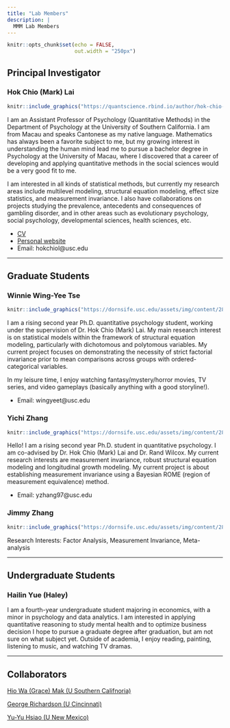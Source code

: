 ```yaml
---
title: "Lab Members"
description: |
  MMM Lab Members
---
```


```r
knitr::opts_chunk$set(echo = FALSE, 
                      out.width = "250px")
```

## Principal Investigator

### Hok Chio (Mark) Lai

```r
knitr::include_graphics("https://quantscience.rbind.io/author/hok-chio-mark-lai-%E9%BB%8E%E5%AD%B8%E6%98%AD/avatar_hu5fee5d8532847d51fbb6966683aaaac0_71984_270x270_fill_q90_lanczos_center.jpg")
```

I am an Assistant Professor of Psychology (Quantitative Methods) in the Department of Psychology at the University of Southern California. I am from Macau and speaks Cantonese as my native language. Mathematics has always been a favorite subject to me, but my growing interest in understanding the human mind lead me to pursue a bachelor degree in Psychology at the University of Macau, where I discovered that a career of developing and applying quantitative methods in the social sciences would be a very good fit to me.

I am interested in all kinds of statistical methods, but currently my research areas include multilevel modeling, structural equation modeling, effect size statistics, and measurement invariance. I also have collaborations on projects studying the prevalence, antecedents and consequences of gambling disorder, and in other areas such as evolutionary psychology, social psychology, developmental sciences, health sciences, etc.

- [CV](https://quantscience.rbind.io/files/Vita_Lai.pdf)
- [Personal website](https://quantscience.rbind.io)
- Email: hokchiol@usc.edu

***

## Graduate Students

### Winnie Wing-Yee Tse

```r
knitr::include_graphics("https://dornsife.usc.edu/assets/img/content/284548/wizard/xizebuje.jpg")
```

I am a rising second year Ph.D. quantitative psychology student, working under the supervision of Dr. Hok Chio (Mark) Lai. My main research interest is on statistical models within the framework of structural equation modeling, particularly with dichotomous and polytomous variables. My current project focuses on demonstrating the necessity of strict factorial invariance prior to mean comparisons across groups with ordered-categorical variables. 

In my leisure time, I enjoy watching fantasy/mystery/horror movies, TV series, and video gameplays (basically anything with a good storyline!). 

- Email: wingyeet@usc.edu

### Yichi Zhang

```r
knitr::include_graphics("https://dornsife.usc.edu/assets/img/content/284548/wizard/esolehek.jpg")
```

Hello! I am a rising second year Ph.D. student in quantitative psychology. I am co-advised by Dr. Hok Chio (Mark) Lai and Dr. Rand Wilcox. My current research interests are measurement invariance, robust structural equation modeling and longitudinal growth modeling. My current project is about establishing measurement invariance using a Bayesian ROME (region of measurement equivalence) method.

- Email: yzhang97@usc.edu

### Jimmy Zhang

```r
knitr::include_graphics("https://dornsife.usc.edu/assets/img/content/284548/wizard/nojaqado.jpg")
```

Research Interests: Factor Analysis, Measurement Invariance, Meta-analysis

***

## Undergraduate Students

### Hailin Yue (Haley)

I am a fourth-year undergraduate student majoring in economics, with a minor in psychology and data analytics. I am interested in applying quantitative reasoning to study mental health and to optimize business decision I hope to pursue a graduate degree after graduation, but am not sure on what subject yet. Outside of academia, I enjoy reading, painting, listening to music, and watching TV dramas.

***

## Collaborators

[Hio Wa (Grace) Mak (U Southern Califnoria)](https://hiowamak.weebly.com/)

[George Richardson (U Cincinnati)](https://researchdirectory.uc.edu/p/richargg)

[Yu-Yu Hsiao (U New Mexico)](#)
